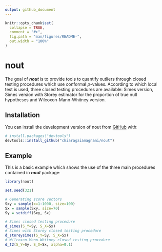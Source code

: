 ```yaml
---
output: github_document
---
```


<!-- README.md is generated from README.Rmd. Please edit that file -->

```r
knitr::opts_chunk$set(
  collapse = TRUE,
  comment = "#>",
  fig.path = "man/figures/README-",
  out.width = "100%"
)
```

# nout

<!-- badges: start -->
<!-- badges: end -->

The goal of ***nout*** is to provide tools to quantify outliers through closed testing procedures which use conformal *p*-values. According to which local test is used, three closed testing procedures are available: Simes version, Simes version with Storey estimator for the proportion of true null hypotheses and Wilcoxon-Mann-Whitney version.

## Installation

You can install the development version of nout from [GitHub](https://github.com/) with:

``` r
# install.packages("devtools")
devtools::install_github("chiaragaiamagnani/nout")
```

## Example

This is a basic example which shows the use of the three main procedures contained in ***nout*** package:

```r
library(nout)

set.seed(321)

# Generating score vectors
Sxy = sample(x=1:1000, size=100)
Sx = sample(Sxy, size=70)
Sy = setdiff(Sxy, Sx)

# Simes closed testing procedure
d_simes(S_Y=Sy, S_X=Sx)
# Simes with Storey closed testing procedure
d_storeysimes(S_Y=Sy, S_X=Sx)
# Wilcoxon-Mann-Whitney closed testing procedure
d_t2(S_Y=Sy, S_X=Sx, alpha=0.1)



```


<!--You'll still need to render `README.Rmd` regularly, to keep `README.md` up-to-date. `devtools::build_readme()` is handy for this. You could also use GitHub Actions to re-render `README.Rmd` every time you push. An example workflow can be found here: <https://github.com/r-lib/actions/tree/v1/examples>. -->

<!-- You can also embed plots, for example: -->

<!-- ```{r pressure, echo = FALSE} -->
<!-- plot(pressure) -->
<!-- ``` -->

<!-- In that case, don't forget to commit and push the resulting figure files, so they display on GitHub and CRAN. -->
